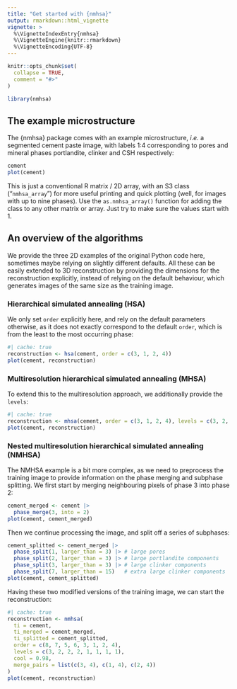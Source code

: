 ```yaml
---
title: "Get started with {nmhsa}"
output: rmarkdown::html_vignette
vignette: >
  %\VignetteIndexEntry{nmhsa}
  %\VignetteEngine{knitr::rmarkdown}
  %\VignetteEncoding{UTF-8}
---
```


```r
knitr::opts_chunk$set(
  collapse = TRUE,
  comment = "#>"
)
```

```r
library(nmhsa)
```

## The example microstructure

The {nmhsa} package comes with an example microstructure, *i.e.* a segmented
cement paste image, with labels 1:4 corresponding to pores and mineral phases
portlandite, clinker and CSH respectively:

```r
cement
plot(cement)
```

This is just a conventional R matrix / 2D array, with an S3 class
("`nmhsa_array`") for more useful printing and quick plotting (well, for images
with up to nine phases). Use the `as.nmhsa_array()` function for adding the
class to any other matrix or array. Just try to make sure the values start
with 1.

## An overview of the algorithms

We provide the three 2D examples of the original Python code here, sometimes
maybe relying on slightly different defaults. All these can be easily extended
to 3D reconstruction by providing the dimensions for the reconstruction
explicitly, instead of relying on the default behaviour, which generates images
of the same size as the training image.

### Hierarchical simulated annealing (HSA)

We only set `order` explicitly here, and rely on the default parameters
otherwise, as it does not exactly correspond to the default `order`, which is
from the least to the most occurring phase:

```r
#| cache: true
reconstruction <- hsa(cement, order = c(3, 1, 2, 4))
plot(cement, reconstruction)
```

### Multiresolution hierarchical simulated annealing (MHSA)

To extend this to the multiresolution approach, we additionally provide the
`levels`:

```r
#| cache: true
reconstruction <- mhsa(cement, order = c(3, 1, 2, 4), levels = c(3, 2, 2, 1))
plot(cement, reconstruction)
```

### Nested multiresolution hierarchical simulated annealing (NMHSA)

The NMHSA example is a bit more complex, as we need to preprocess the training
image to provide information on the phase merging and subphase splitting. We
first start by merging neighbouring pixels of phase 3 into phase 2:

```r
cement_merged <- cement |>
  phase_merge(3, into = 2)
plot(cement, cement_merged)
```

Then we continue processing the image, and split off a series of subphases:

```r
cement_splitted <- cement_merged |>
  phase_split(1, larger_than = 3) |> # large pores
  phase_split(2, larger_than = 3) |> # large portlandite components
  phase_split(3, larger_than = 3) |> # large clinker components
  phase_split(7, larger_than = 15)   # extra large clinker components
plot(cement, cement_splitted)
```

Having these two modified versions of the training image, we can start the
reconstruction:

```r
#| cache: true
reconstruction <- nmhsa(
  ti = cement,
  ti_merged = cement_merged,
  ti_splitted = cement_splitted,
  order = c(8, 7, 5, 6, 3, 1, 2, 4),
  levels = c(3, 2, 2, 2, 1, 1, 1, 1),
  cool = 0.98,
  merge_pairs = list(c(3, 4), c(1, 4), c(2, 4))
)
plot(cement, reconstruction)
```
